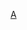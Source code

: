 {{Navbox
|name=中央研究院
|titlestyle = 
|title=[[中央研究院]]
|groupstyle=text-align:center;width-30px
|group1=研究所<br>研究中心
|listclass = hlist
|list1=
 {{Navbox|child
   |group1=數理<br>科學組
   |list1=* [[中央研究院數學研究所|數學研究所]]
* [[中央研究院物理研究所|物理研究所]]
* [[中央研究院化學研究所|化學研究所]]
* [[中央研究院地球科學研究所|地球科學研究所]]
* [[中央研究院資訊科學研究所|資訊科學研究所]]
* [[中央研究院統計科學研究所|統計科學研究所]]
* [[中央研究院原子與分子科學研究所|原子與分子科學研究所]]
* [[中央研究院天文及天文物理研究所|天文及天文物理研究所]]
* [[中央研究院應用科學研究中心|應用科學研究中心]]
* [[中央研究院環境變遷研究中心|環境變遷研究中心]]
* [[中央研究院資訊科技創新研究中心|資訊科技創新研究中心]]
   |group2=生命<br>科學組
   |list2=* [[中央研究院植物暨微生物學研究所|植物暨微生物學研究所]]
* [[中央研究院細胞與個體生物學研究所|細胞與個體生物學研究所]]
* [[中央研究院生物化學研究所|生物化學研究所]]
* [[中央研究院分子生物研究所|分子生物研究所]]
* [[中央研究院生物醫學科學研究所|生物醫學科學研究所]]
* [[中央研究院農業生物科技研究中心|農業生物科技研究中心]]
* [[中央研究院基因體研究中心|基因體研究中心]]
* [[中央研究院生物多樣性研究中心|生物多樣性研究中心]]
   |group3=人文社會<br>科學組
   |list3=* [[中央研究院歷史語言研究所|歷史語言研究所]]
* [[中央研究院民族學研究所|民族學研究所]]
* [[中央研究院近代史研究所|近代史研究所]]
* [[中央研究院經濟研究所|經濟研究所]]
* [[中央研究院歐美研究所|歐美研究所]]
* [[中央研究院中國文哲研究所|中國文哲研究所]]
* [[中央研究院臺灣史研究所|臺灣史研究所]]
* [[中央研究院社會學研究所|社會學研究所]]
* [[中央研究院語言學研究所|語言學研究所]]
* [[中央研究院政治學研究所籌備處|政治學研究所]]
* [[中央研究院法律學研究所籌備處|法律學研究所]]
* [[中央研究院人文社會科學研究中心|人文社會科學研究中心]]
}}
|group2=展覽館群
|list2=* [[胡適紀念館]]
* [[中央研究院歷史語言研究所歷史文物陳列館|歷史文物陳列館]]
* [[中央研究院民族學研究所博物館|民族學研究所博物館]]
* [[中央研究院嶺南美術館|嶺南美術館]]
* [[中央研究院生物多樣性研究博物館|生物多樣性研究博物館]]
}}
[[Category:中央研究院|A]]
<noinclude>
[[Category:中央研究院模板| ]]
</noinclude>